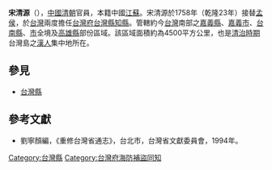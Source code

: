 '''宋清源'''（{{bd|？||？||}}），[[中國|中國]][[清朝|清朝]]官員，本籍中國[[江蘇|江蘇]]。宋清源於1758年（乾隆23年）接替[[孟侯|孟侯]]，於[[台灣|台灣]]兩度擔任[[台灣府|台灣府]][[台灣縣|台灣縣]][[知縣|知縣]]。管轄約今[[台灣|台灣]]南部之[[嘉義縣|嘉義縣]]、[[嘉義市|嘉義市]]、[[台南縣|台南縣]]、[[台南市|市]]全境及[[高雄縣|高雄縣]]部份區域。該區域面積約為4500平方公里，也是[[台灣清治時期|清治時期]]台灣島之[[漢人|漢人]]集中地所在。
{{start box}}
{{s-before|[[孟侯|孟侯]]}}
{{s-title|[[台灣府|台灣府]][[台灣縣|台灣縣]][[知縣|知縣]] |1758年上任}}
{{s-after|[[夏瑚|夏瑚]]}}
{{end box}}
{{start box}}
{{s-before|[[夏瑚|夏瑚]]}}
{{s-title|[[台灣府|台灣府]][[台灣縣|台灣縣]][[知縣|知縣]] |1760年上任}}
{{s-after|[[陶紹景|陶紹景]]}}
{{end box}}
{{start box}}
{{s-before|[[傅爾泰|傅爾泰]]}}
{{s-title|[[台灣府海防補盜同知|台灣府海防補盜同知]]|1758年上任}}
{{s-after|[[何愷|何愷]]}}
{{end box}}

==參見==
*[[台灣縣|台灣縣]]
==參考文獻==
*劉寧顏編，《重修台灣省通志》，台北市，台灣省文獻委員會，1994年。

[[Category:台灣縣|Category:台灣縣]]
[[Category:台灣府海防補盜同知|Category:台灣府海防補盜同知]]